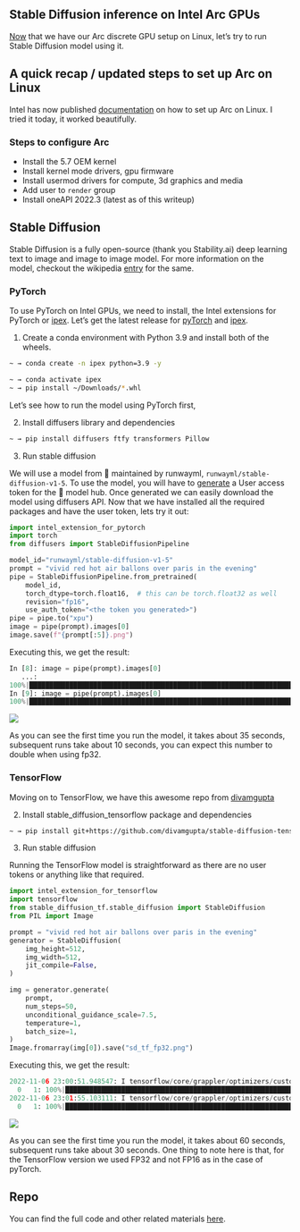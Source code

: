 ## Stable Diffusion inference on Intel Arc GPUs

[Now](https://blog.rahul.onl/posts/2022-08-12-arc-dgpu-linux.html) that we have our
Arc discrete GPU setup on Linux, let's try to run Stable Diffusion model using it.


## A quick recap / updated steps to set up Arc on Linux

Intel has now published [documentation](https://dgpu-docs.intel.com/installation-guides/ubuntu/ubuntu-jammy-arc.html) on how to set up Arc on Linux. 
I tried it today, it worked beautifully.

### Steps to configure Arc

- Install the 5.7 OEM kernel
- Install kernel mode drivers, gpu firmware
- Install usermod drivers for compute, 3d graphics and media
- Add user to `render` group
- Install oneAPI 2022.3 (latest as of this writeup)

## Stable Diffusion

Stable Diffusion is a fully open-source (thank you Stability.ai) deep learning text to image and image to image model. For more information on the model,
checkout the wikipedia [entry](https://en.wikipedia.org/wiki/Stable_Diffusion) for the same.

### PyTorch

To use PyTorch on Intel GPUs, we need to install, the Intel extensions for PyTorch or [ipex](https://github.com/intel/intel-extension-for-pytorch). Let's get the latest release
for [pyTorch](https://github.com/intel/intel-extension-for-pytorch/releases/download/v1.10.200%2Bgpu/torch-1.10.0a0+git3d5f2d4-cp39-cp39-linux_x86_64.whl) and [ipex](https://github.com/intel/intel-extension-for-pytorch/releases/download/v1.10.200%2Bgpu/intel_extension_for_pytorch-1.10.200+gpu-cp39-cp39-linux_x86_64.whl).

1. Create a conda environment with Python 3.9 and install both of the wheels.

```bash
~ → conda create -n ipex python=3.9 -y
```
```bash
~ → conda activate ipex
~ → pip install ~/Downloads/*.whl
```

Let's see how to run the model using PyTorch first,

2. Install diffusers library and dependencies


```bash
~ → pip install diffusers ftfy transformers Pillow
```

3. Run stable diffusion

We will use a model from 🤗 maintained by runwayml, `runwayml/stable-diffusion-v1-5`. To use the model, you will have to [generate](https://huggingface.co/docs/hub/security-tokens) a User access token for the 🤗 model hub.
Once generated we can easily download the model using diffusers API. Now that we have installed all the required packages and have the user token, lets try it out:


```python
import intel_extension_for_pytorch
import torch
from diffusers import StableDiffusionPipeline

model_id="runwayml/stable-diffusion-v1-5"
prompt = "vivid red hot air ballons over paris in the evening"
pipe = StableDiffusionPipeline.from_pretrained(
    model_id,
    torch_dtype=torch.float16,  # this can be torch.float32 as well
    revision="fp16",
    use_auth_token="<the token you generated>")
pipe = pipe.to("xpu")
image = pipe(prompt).images[0]
image.save(f"{prompt[:5]}.png")
```

Executing this, we get the result:

```python
In [8]: image = pipe(prompt).images[0]
   ...: 
100%|██████████████████████████████████████████████████████████████████████████████████████████████████████████████████████████████████████████████████████████| 51/51 [00:35<00:00,  1.43it/s]
In [9]: image = pipe(prompt).images[0]
100%|██████████████████████████████████████████████████████████████████████████████████████████████████████████████████████████████████████████████████████████| 51/51 [00:09<00:00,  5.20it/s]
```

![](./images/sd_pyt_fp16.png)

As you can see the first time you run the model, it takes about 35 seconds, subsequent runs take about 10 seconds, you can expect this number to double when using fp32. 

### TensorFlow

Moving on to TensorFlow, we have this awesome repo from [divamgupta](https://github.com/divamgupta/stable-diffusion-tensorflow)

2. Install stable_diffusion_tensorflow package and dependencies


```bash
~ → pip install git+https://github.com/divamgupta/stable-diffusion-tensorflow ftfy pillow tqdm regex tensorflow-addons
```

3. Run stable diffusion

Running the TensorFlow model is straightforward as there are no user tokens or anything like that required.

```python
import intel_extension_for_tensorflow
import tensorflow
from stable_diffusion_tf.stable_diffusion import StableDiffusion
from PIL import Image

prompt = "vivid red hot air ballons over paris in the evening"
generator = StableDiffusion(
    img_height=512,
    img_width=512,
    jit_compile=False,
)

img = generator.generate(
    prompt,
    num_steps=50,
    unconditional_guidance_scale=7.5,
    temperature=1,
    batch_size=1,
)
Image.fromarray(img[0]).save("sd_tf_fp32.png")
```

Executing this, we get the result:

```python
2022-11-06 23:00:51.948547: I tensorflow/core/grappler/optimizers/custom_graph_optimizer_registry.cc:114] Plugin optimizer for device_type XPU is enabled.
  0   1: 100%|█████████████████████████████████████████████████████████████████████████████████████████████████████████████████████████████████████████████████| 50/50 [01:00<00:00,  1.21s/it]
2022-11-06 23:01:55.103111: I tensorflow/core/grappler/optimizers/custom_graph_optimizer_registry.cc:114] Plugin optimizer for device_type XPU is enabled.
  0   1: 100%|█████████████████████████████████████████████████████████████████████████████████████████████████████████████████████████████████████████████████| 50/50 [00:29<00:00,  1.67it/s]
```

![](./images/sd_tf_fp32.png)

As you can see the first time you run the model, it takes about 60 seconds, subsequent runs take about 30 seconds. One thing to note here is that, for the TensorFlow version we used FP32 and not FP16 as in the case of pyTorch.

## Repo

You can find the full code and other related materials [here](https://github.com/rahulunair/myblog).

